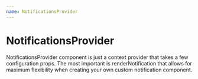 ```yaml
---
name: NotificationsProvider
---
```



# NotificationsProvider

NotificationsProvider component is just a context provider that takes a few configuration props.
The most important is renderNotification that allows for maximum flexibility when creating your
own custom notification component.

<Props of={NotificationsProvider} />
